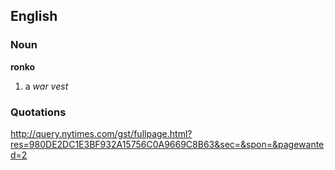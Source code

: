 {{rfv}}
==English==

===Noun===
'''ronko'''

# a ''war vest'' 

===Quotations===
http://query.nytimes.com/gst/fullpage.html?res=980DE2DC1E3BF932A15756C0A9669C8B63&sec=&spon=&pagewanted=2